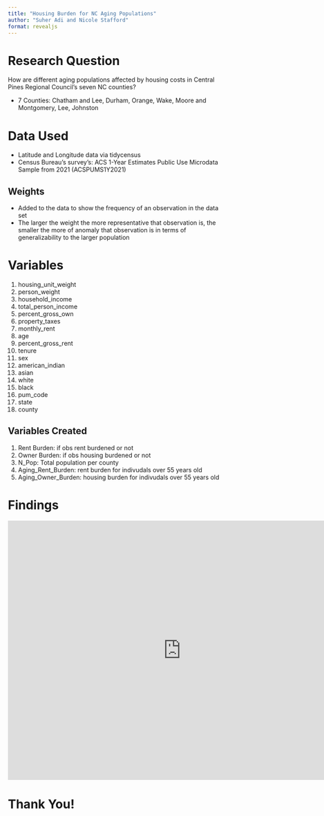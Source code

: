 ```yaml
---
title: "Housing Burden for NC Aging Populations"
author: "Suher Adi and Nicole Stafford"
format: revealjs
---
```

# Research Question
<style>
.reveal {
    background-color: lavender;
}

.reveal h1 {
    font-family: Arial, sans-serif;
    font-size: 30px; 
</style>

How are different aging populations affected by housing costs in Central Pines Regional Council’s seven NC counties?

- 7 Counties: 
Chatham and Lee,
Durham,
Orange,
Wake, 
Moore and Montgomery,
Lee,
Johnston


# Data Used

- Latitude and Longitude data via tidycensus 
- Census Bureau’s survey’s: ACS 1-Year Estimates Public Use Microdata Sample from 2021 (ACSPUMS1Y2021)

## Weights
- Added to the data to show the frequency of an observation in the data set
- The larger the weight the more representative that observation is, the smaller the more of anomaly that observation is in terms of generalizability to the larger population

# Variables
1. housing_unit_weight
2. person_weight
3. household_income
4. total_person_income
5. percent_gross_own
6. property_taxes
7. monthly_rent
8. age
9. percent_gross_rent
10. tenure
11. sex
12. american_indian
13. asian
14. white
15. black
16. pum_code
17. state
18. county

## Variables Created
1. Rent Burden: if obs rent burdened or not 
2. Owner Burden: if obs housing burdened or not 
3. N_Pop: Total population per county
4. Aging_Rent_Burden: rent burden for indivudals over 55 years old
5. Aging_Owner_Burden: housing burden for indivudals over 55 years old

# Findings
<iframe src="https://rpubs.com/adisuher/1171680" width="800" height="600" frameborder="0"></iframe>

# Thank You!
